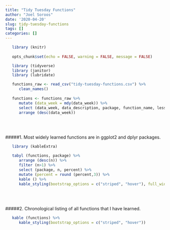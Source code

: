 ```yaml
---
title: "Tidy Tuesday Functions"
author: "Joel Soroos"
date: '2020-04-20'
slug: tidy-tuesday-functions
tags: []
categories: []
---
```



```r
   library (knitr)
   
   opts_chunk$set(echo = FALSE, warning = FALSE, message = FALSE)
```


```r

   library (tidyverse)
   library (janitor)
   library (lubridate)

   functions_raw <- read_csv("tidy-tuesday-functions.csv") %>%
      clean_names()
   
   functions <- functions_raw %>%
      mutate (data_week = mdy(data_week)) %>%
      select (data_week, data_description, package, function_name, lesson) %>%
      arrange (desc(data_week)) 
```

\   
\  

#####1.  Most widely learned functions are in ggplot2 and dplyr packages.
```r
   
   library (kableExtra)

   tabyl (functions, package) %>%
      arrange (desc(n)) %>%
      filter (n>1) %>%
      select (package, n, percent) %>%
      mutate (percent = round (percent,3)) %>%
      kable () %>%
      kable_styling(bootstrap_options = c("striped", "hover"), full_width = T)
```

\   
\   

#####2.  Chronological listing of all functions that I have learned. 
```r
   
   kable (functions) %>%
      kable_styling(bootstrap_options = c("striped", "hover"))
```




